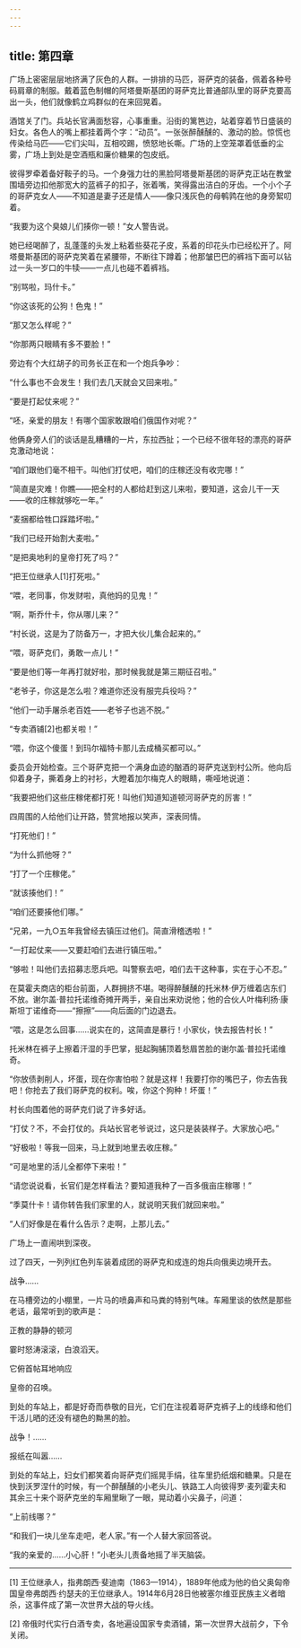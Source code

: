```yaml
---
---
---
```

title: 第四章
---




广场上密密层层地挤满了灰色的人群。一排排的马匹，哥萨克的装备，佩着各种号码肩章的制服。戴着蓝色制帽的阿塔曼斯基团的哥萨克比普通部队里的哥萨克要高出一头，他们就像鹤立鸡群似的在来回晃着。

酒馆关了门。兵站长官满面愁容，心事重重。沿街的篱笆边，站着穿着节日盛装的妇女。各色人的嘴上都挂着两个字：“动员”。一张张醉醺醺的、激动的脸。惊慌也传染给马匹——它们尖叫，互相咬踢，愤怒地长嘶。广场的上空笼罩着低垂的尘雾，广场上到处是空酒瓶和廉价糖果的包皮纸。

彼得罗牵着备好鞍子的马。一个身强力壮的黑脸阿塔曼斯基团的哥萨克正站在教堂围墙旁边扣他那宽大的蓝裤子的扣子，张着嘴，笑得露出洁白的牙齿。一个小个子的哥萨克女人——不知道是妻子还是情人——像只浅灰色的母鹌鹑在他的身旁絮叨着。

“我要为这个臭娘儿们揍你一顿！”女人警告说。

她已经喝醉了，乱蓬蓬的头发上粘着些葵花子皮，系着的印花头巾已经松开了。阿塔曼斯基团的哥萨克笑着在紧腰带，不断往下蹲着；他那皱巴巴的裤裆下面可以钻过一头一岁口的牛犊——一点儿也碰不着裤裆。

“别骂啦，玛什卡。”

“你这该死的公狗！色鬼！”

“那又怎么样呢？”

“你那两只眼睛有多不要脸！”

旁边有个大红胡子的司务长正在和一个炮兵争吵：

“什么事也不会发生！我们去几天就会又回来啦。”

“要是打起仗来呢？”

“呸，亲爱的朋友！有哪个国家敢跟咱们俄国作对呢？”

他俩身旁人们的谈话是乱糟糟的一片，东拉西扯；一个已经不很年轻的漂亮的哥萨克激动地说：

“咱们跟他们毫不相干。叫他们打仗吧，咱们的庄稼还没有收完哪！”

“简直是灾难！你瞧——把全村的人都给赶到这儿来啦，要知道，这会儿干一天——收的庄稼就够吃一年。”

“麦捆都给牲口踩踏坏啦。”

“我们已经开始割大麦啦。”

“是把奥地利的皇帝打死了吗？”

“把王位继承人[1]打死啦。”

“喂，老同事，你发财啦，真他妈的见鬼！”

“啊，斯乔什卡，你从哪儿来？”

“村长说，这是为了防备万一，才把大伙儿集合起来的。”

“喂，哥萨克们，勇敢一点儿！”

“要是他们等一年再打就好啦，那时候我就是第三期征召啦。”

“老爷子，你这是怎么啦？难道你还没有服完兵役吗？”

“他们一动手屠杀老百姓——老爷子也逃不脱。”

“专卖酒铺[2]也都关啦！”

“喂，你这个傻蛋！到玛尔福特卡那儿去成桶买都可以。”

委员会开始检查。三个哥萨克把一个满身血迹的酗酒的哥萨克送到村公所。他向后仰着身子，撕着身上的衬衫，大瞪着加尔梅克人的眼睛，嘶哑地说道：

“我要把他们这些庄稼佬都打死！叫他们知道知道顿河哥萨克的厉害！”

四周围的人给他们让开路，赞赏地报以笑声，深表同情。

“打死他们！”

“为什么抓他呀？”

“打了一个庄稼佬。”

“就该揍他们！”

“咱们还要揍他们哪。”

“兄弟，一九○五年我曾经去镇压过他们。简直滑稽透啦！”

“一打起仗来——又要赶咱们去进行镇压啦。”

“够啦！叫他们去招募志愿兵吧。叫警察去吧，咱们去干这种事，实在于心不忍。”

在莫霍夫商店的柜台前面，人群拥挤不堪。喝得醉醺醺的托米林·伊万缠着店东们不放。谢尔盖·普拉托诺维奇摊开两手，亲自出来劝说他；他的合伙人叶梅利扬·康斯坦丁诺维奇——“擦擦”——向后面的门边退去。

“喂，这是怎么回事……说实在的，这简直是暴行！小家伙，快去报告村长！”

托米林在裤子上擦着汗湿的手巴掌，挺起胸脯顶着愁眉苦脸的谢尔盖·普拉托诺维奇。

“你放债剥削人，坏蛋，现在你害怕啦？就是这样！我要打你的嘴巴子，你去告我吧！你抢去了我们哥萨克的权利。唉，你这个狗种！坏蛋！”

村长向围着他的哥萨克们说了许多好话。

“打仗？不，不会打仗的。兵站长官老爷说过，这只是装装样子。大家放心吧。”

“好极啦！等我一回来，马上就到地里去收庄稼。”

“可是地里的活儿全都停下来啦！”

“请您说说看，长官们是怎样看法？要知道我种了一百多俄亩庄稼哪！”

“季莫什卡！请你转告我们家里的人，就说明天我们就回来啦。”

“人们好像是在看什么告示？走啊，上那儿去。”

广场上一直闹哄到深夜。

过了四天，一列列红色列车装着成团的哥萨克和成连的炮兵向俄奥边境开去。

战争……

在马槽旁边的小棚里，一片马的喷鼻声和马粪的特别气味。车厢里谈的依然是那些老话，最常听到的歌声是：





正教的静静的顿河

霎时怒涛滚滚，白浪滔天。

它俯首帖耳地响应

皇帝的召唤。





到处的车站上，都是好奇而恭敬的目光，它们在注视着哥萨克裤子上的线绦和他们干活儿晒的还没有褪色的黝黑的脸。

战争！……

报纸在叫嚣……

到处的车站上，妇女们都笑着向哥萨克们摇晃手绢，往车里扔纸烟和糖果。只是在快到沃罗涅什的时候，有一个醉醺醺的小老头儿、铁路工人向彼得罗·麦列霍夫和其余三十来个哥萨克坐的车厢里瞅了一眼，晃动着小尖鼻子，问道：

“上前线哪？”

“和我们一块儿坐车走吧，老人家。”有一个人替大家回答说。

“我的亲爱的……小心肝！”小老头儿责备地摇了半天脑袋。



* * *



[1] 王位继承人，指弗朗西·斐迪南（1863—1914），1889年他成为他的伯父奥匈帝国皇帝弗朗西·约瑟夫的王位继承人。1914年6月28日他被塞尔维亚民族主义者暗杀，这事件成了第一次世界大战的导火线。

[2] 帝俄时代实行白酒专卖，各地遍设国家专卖酒铺，第一次世界大战前夕，下令关闭。